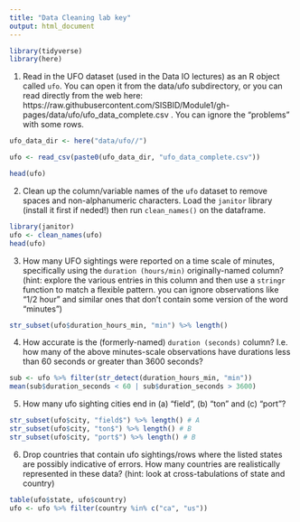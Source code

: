 ```yaml
---
title: "Data Cleaning lab key"
output: html_document
---
```



```r
library(tidyverse)
library(here)
```

1. Read in the UFO dataset (used in the Data IO lectures) as an R object called `ufo`.
You can open it from the data/ufo subdirectory, or you can read directly from the web here: https://raw.githubusercontent.com/SISBID/Module1/gh-pages/data/ufo/ufo_data_complete.csv . 
You can ignore the "problems" with some rows. 

```r
ufo_data_dir <- here("data/ufo//")

ufo <- read_csv(paste0(ufo_data_dir, "ufo_data_complete.csv"))

head(ufo)
```

2. Clean up the column/variable names of the `ufo` dataset to remove spaces and non-alphanumeric characters. Load the `janitor` library (install it first if neded!) then run `clean_names()` on the dataframe. 

```r
library(janitor)
ufo <- clean_names(ufo)
head(ufo)
```

3. How many UFO sightings were reported on a time scale of minutes, specifically using the `duration (hours/min)` originally-named column? (hint: explore the various entries in this column and then use a `stringr` function to match a flexible pattern. you can ignore observations like "1/2 hour" and similar ones that don't contain some version of the word "minutes")

```r
str_subset(ufo$duration_hours_min, "min") %>% length()
```

4. How accurate is the (formerly-named) `duration (seconds)` column? I.e. how many of the above minutes-scale observations have durations less than 60 seconds or greater than 3600 seconds? 

```r
sub <- ufo %>% filter(str_detect(duration_hours_min, "min"))
mean(sub$duration_seconds < 60 | sub$duration_seconds > 3600)
```

5. How many ufo sighting cities end in (a) "field", (b) "ton" and (c) "port"?


```r
str_subset(ufo$city, "field$") %>% length() # A
str_subset(ufo$city, "ton$") %>% length() # B
str_subset(ufo$city, "port$") %>% length() # B
```

6. Drop countries that contain ufo sightings/rows where the listed states are possibly indicative of errors. How many countries are realistically represented in these data? (hint: look at cross-tabulations of state and country)

```r
table(ufo$state, ufo$country)
ufo <- ufo %>% filter(country %in% c("ca", "us"))
```
